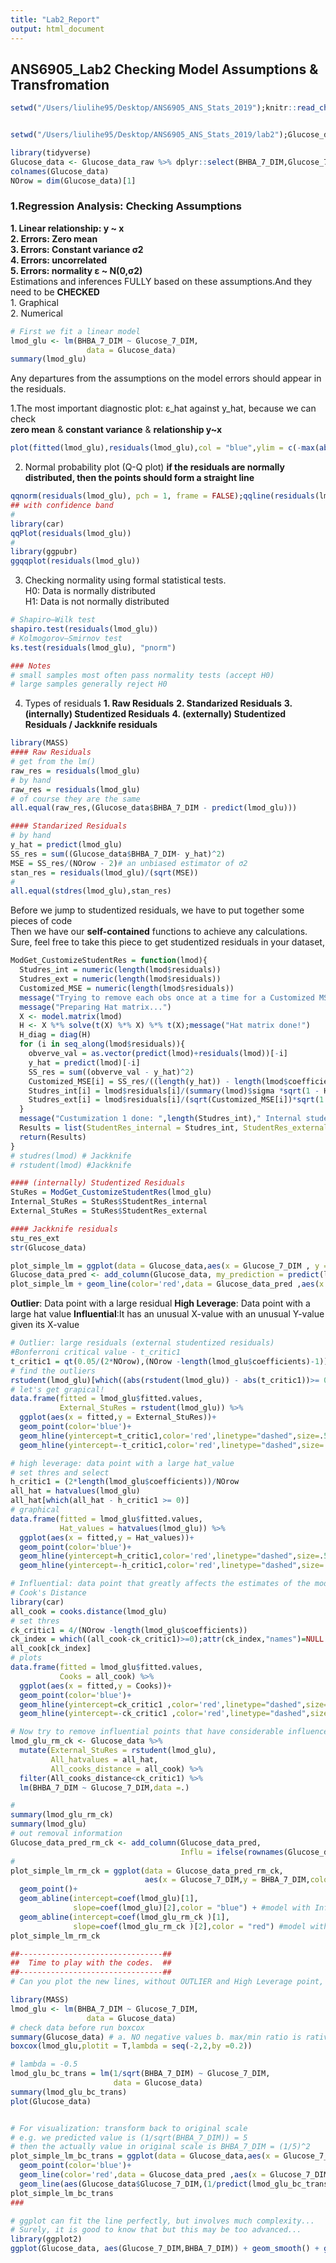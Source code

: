 ```yaml
---
title: "Lab2_Report"
output: html_document
---
```

## **ANS6905_Lab2 Checking Model Assumptions & Transfromation**  

```r
setwd("/Users/liulihe95/Desktop/ANS6905_ANS_Stats_2019");knitr::read_chunk("Functions_knitr.R");mypkg = c("easypackages","tidyverse","faraway","ggplot2","car")
```
```r
```


```r
setwd("/Users/liulihe95/Desktop/ANS6905_ANS_Stats_2019/lab2");Glucose_data_raw <- read.csv("lab2.1_BHBA_Glucose.csv",header = T)
```

```r
library(tidyverse)
Glucose_data <- Glucose_data_raw %>% dplyr::select(BHBA_7_DIM,Glucose_7_DIM)
colnames(Glucose_data)
NOrow = dim(Glucose_data)[1]
```


### **1.Regression Analysis: Checking Assumptions **  

**1. Linear relationship: y ~ x **  
**2. Errors: Zero mean**  
**3. Errors: Constant variance σ2**  
**4. Errors: uncorrelated**  
**5. Errors: normality ε ~ Ν(0,σ2)**  
Estimations and inferences FULLY based on these assumptions.And they need to be **CHECKED**   
1. Graphical  
2. Numerical    

```r
# First we fit a linear model
lmod_glu <- lm(BHBA_7_DIM ~ Glucose_7_DIM, 
                 data = Glucose_data)
summary(lmod_glu)
```

Any departures from the assumptions on the model errors should appear in the residuals.

1.The most important diagnostic plot: ε_hat against y_hat, because we can check  
**zero mean** & **constant variance** & **relationship y~x** 
```r
plot(fitted(lmod_glu),residuals(lmod_glu),col = "blue",ylim = c(-max(abs(residuals(lmod_glu))),max(abs(residuals(lmod_glu)))));abline(h = 0,lty = 4)
```

2. Normal probability plot (Q-Q plot)
**if the residuals are normally distributed, then the points should form a straight line**
```r
qqnorm(residuals(lmod_glu), pch = 1, frame = FALSE);qqline(residuals(lmod_glu), col = "steelblue", lwd = 2)
## with confidence band
# 
library(car)
qqPlot(residuals(lmod_glu)) 
#
library(ggpubr)
ggqqplot(residuals(lmod_glu))
```

3. Checking normality using formal statistical tests.  
H0: Data is normally distributed  
H1: Data is not normally distributed  
```r
# Shapiro–Wilk test
shapiro.test(residuals(lmod_glu))
# Kolmogorov–Smirnov test
ks.test(residuals(lmod_glu), "pnorm")

### Notes
# small samples most often pass normality tests (accept H0) 
# large samples generally reject H0 
```

4. Types of residuals
**1. Raw Residuals**
**2. Standarized Residuals**
**3. (internally) Studentized Residuals**
**4. (externally) Studentized Residuals / Jackknife residuals**
```r
library(MASS)
#### Raw Residuals
# get from the lm()
raw_res = residuals(lmod_glu)
# by hand
raw_res = residuals(lmod_glu)
# of course they are the same
all.equal(raw_res,(Glucose_data$BHBA_7_DIM - predict(lmod_glu)))
```

```r
#### Standarized Residuals
# by hand
y_hat = predict(lmod_glu)
SS_res = sum((Glucose_data$BHBA_7_DIM- y_hat)^2)
MSE = SS_res/(NOrow - 2)# an unbiased estimator of σ2
stan_res = residuals(lmod_glu)/(sqrt(MSE))
#
all.equal(stdres(lmod_glu),stan_res)
```

Before we jump to studentized residuals, we have to put together some pieces of code  
Then we have our **self-contained** functions to achieve any calculations.  
Sure, feel free to take this piece to get studentized residuals in your dataset,
```r
ModGet_CustomizeStudentRes = function(lmod){
  Studres_int = numeric(length(lmod$residuals))
  Studres_ext = numeric(length(lmod$residuals))
  Customized_MSE = numeric(length(lmod$residuals))
  message("Trying to remove each obs once at a time for a Customized MSE!")
  message("Preparing Hat matrix...")
  X <- model.matrix(lmod)
  H <- X %*% solve(t(X) %*% X) %*% t(X);message("Hat matrix done!")
  H_diag = diag(H)
  for (i in seq_along(lmod$residuals)){
    obverve_val = as.vector(predict(lmod)+residuals(lmod))[-i]
    y_hat = predict(lmod)[-i]
    SS_res = sum((obverve_val - y_hat)^2)
    Customized_MSE[i] = SS_res/((length(y_hat)) - length(lmod$coefficients))
    Studres_int[i] = lmod$residuals[i]/(summary(lmod)$sigma *sqrt(1 - H_diag[i]))
    Studres_ext[i] = lmod$residuals[i]/(sqrt(Customized_MSE[i])*sqrt(1 - H_diag[i]))
  }
  message("Custumization 1 done: ",length(Studres_int)," Internal studentized residuals were generated!");message("Custumization 2 done: ",length(Studres_int)," External studentized residuals were generated!")
  Results = list(StudentRes_internal = Studres_int, StudentRes_external= Studres_ext)
  return(Results)
}
# studres(lmod) # Jackknife
# rstudent(lmod) #Jackknife
```

```r
#### (internally) Studentized Residuals
StuRes = ModGet_CustomizeStudentRes(lmod_glu)
Internal_StuRes = StuRes$StudentRes_internal
External_StuRes = StuRes$StudentRes_external
```

```r
#### Jackknife residuals
stu_res_ext
str(Glucose_data)
```


```r
plot_simple_lm = ggplot(data = Glucose_data,aes(x = Glucose_7_DIM , y = BHBA_7_DIM)) + geom_point(color='blue')
Glucose_data_pred <- add_column(Glucose_data, my_prediction = predict(lmod_glu))
plot_simple_lm + geom_line(color='red',data = Glucose_data_pred ,aes(x = Glucose_7_DIM , y= my_prediction))
```

**Outlier**: Data point with a large residual 
**High Leverage**: Data point with a large hat value
**Influential**:It has an unusual X-value with an unusual Y-value given its X-value
```r
# Outlier: large residuals (external studentized residuals)
#Bonferroni critical value - t_critic1
t_critic1 = qt(0.05/(2*NOrow),(NOrow -length(lmod_glu$coefficients)-1))
# find the outliers
rstudent(lmod_glu)[which((abs(rstudent(lmod_glu)) - abs(t_critic1))>= 0)]
# let's get grapical!
data.frame(fitted = lmod_glu$fitted.values,
           External_StuRes = rstudent(lmod_glu)) %>%  
  ggplot(aes(x = fitted,y = External_StuRes))+ 
  geom_point(color='blue')+
  geom_hline(yintercept=t_critic1,color='red',linetype="dashed",size=.5)+
  geom_hline(yintercept=-t_critic1,color='red',linetype="dashed",size=.5)
```


```r
# high leverage: data point with a large hat_value
# set thres and select
h_critic1 = (2*length(lmod_glu$coefficients))/NOrow
all_hat = hatvalues(lmod_glu)
all_hat[which(all_hat - h_critic1 >= 0)]
# graphical
data.frame(fitted = lmod_glu$fitted.values,
           Hat_values = hatvalues(lmod_glu)) %>%  
  ggplot(aes(x = fitted,y = Hat_values))+ 
  geom_point(color='blue')+
  geom_hline(yintercept=h_critic1,color='red',linetype="dashed",size=.5)+
  geom_hline(yintercept=-h_critic1,color='red',linetype="dashed",size=.5)
```


```r
# Influential: data point that greatly affects the estimates of the model
# Cook's Distance
library(car)
all_cook = cooks.distance(lmod_glu)
# set thres
ck_critic1 = 4/(NOrow -length(lmod_glu$coefficients))
ck_index = which((all_cook-ck_critic1)>=0);attr(ck_index,"names")=NULL
all_cook[ck_index]
# plots
data.frame(fitted = lmod_glu$fitted.values,
           Cooks = all_cook) %>%  
  ggplot(aes(x = fitted,y = Cooks))+ 
  geom_point(color='blue')+
  geom_hline(yintercept=ck_critic1 ,color='red',linetype="dashed",size=.5)+
  geom_hline(yintercept=-ck_critic1 ,color='red',linetype="dashed",size=.5)

# Now try to remove influential points that have considerable influence on the model
lmod_glu_rm_ck <- Glucose_data %>% 
  mutate(External_StuRes = rstudent(lmod_glu),
         All_hatvalues = all_hat,
         All_cooks_distance = all_cook) %>% 
  filter(All_cooks_distance<ck_critic1) %>% 
  lm(BHBA_7_DIM ~ Glucose_7_DIM,data =.)

#
summary(lmod_glu_rm_ck)
summary(lmod_glu)
# out removal information
Glucose_data_pred_rm_ck <- add_column(Glucose_data_pred,
                                      Influ = ifelse(rownames(Glucose_data_pred)%in%ck_index,"Yes","No"))
#
plot_simple_lm_rm_ck = ggplot(data = Glucose_data_pred_rm_ck,
                              aes(x = Glucose_7_DIM,y = BHBA_7_DIM,color = Influ)) + 
  geom_point()+
  geom_abline(intercept=coef(lmod_glu)[1],
              slope=coef(lmod_glu)[2],color = "blue") + #model with Influential points
  geom_abline(intercept=coef(lmod_glu_rm_ck )[1],
              slope=coef(lmod_glu_rm_ck )[2],color = "red") #model without Influential points
plot_simple_lm_rm_ck

##--------------------------------##
##  Time to play with the codes.  ##
##--------------------------------##
# Can you plot the new lines, without OUTLIER and High Leverage point, respectively???
```


```r
library(MASS)
lmod_glu <- lm(BHBA_7_DIM ~ Glucose_7_DIM, 
                 data = Glucose_data)
# check data before run boxcox
summary(Glucose_data) # a. NO negative values b. max/min ratio is ratively high
boxcox(lmod_glu,plotit = T,lambda = seq(-2,2,by =0.2))
```


```r
# lambda = -0.5
lmod_glu_bc_trans = lm(1/sqrt(BHBA_7_DIM) ~ Glucose_7_DIM, 
                       data = Glucose_data)
summary(lmod_glu_bc_trans)
plot(Glucose_data)


# For visualization: transform back to original scale
# e.g. we predicted value is (1/sqrt(BHBA_7_DIM)) = 5
# then the actually value in original scale is BHBA_7_DIM = (1/5)^2
plot_simple_lm_bc_trans = ggplot(data = Glucose_data,aes(x = Glucose_7_DIM , y = BHBA_7_DIM)) +
  geom_point(color='blue')+
  geom_line(color='red',data = Glucose_data_pred ,aes(x = Glucose_7_DIM , y= my_prediction))+
  geom_line(aes(Glucose_data$Glucose_7_DIM,(1/predict(lmod_glu_bc_trans))^2))
plot_simple_lm_bc_trans
###

# ggplot can fit the line perfectly, but involves much complexity...
# Surely, it is good to know that but this may be too advanced...
library(ggplot2)
ggplot(Glucose_data, aes(Glucose_7_DIM,BHBA_7_DIM)) + geom_smooth() + geom_point()
```






